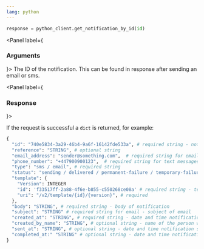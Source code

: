 ```yaml
---
lang: python
---
```


```python
response = python_client.get_notification_by_id(id)
```

<Panel label={<H3 appearAs={H5}>Arguments</H3>}>
  <Parameters>
    <Parameter required name="id" kind="String">
      The ID of the notification. This can be found in response after sending an email or sms.
    </Parameter>
  </Parameters>
</Panel>

<Panel label={<H3 appearAs={H5}>Response</H3>}>

If the request is successful a `dict` is returned, for example:

```python
{
  "id": "740e5834-3a29-46b4-9a6f-16142fde533a", # required string - notification ID
  "reference": "STRING", # optional string
  "email_address": "sender@something.com",  # required string for emails
  "phone_number": "+447900900123",  # required string for text messages
  "type": "sms / email", # required string
  "status": "sending / delivered / permanent-failure / temporary-failure / technical-failure", # required string
  "template": {
    "Version": INTEGER
    "id": 'f33517ff-2a88-4f6e-b855-c550268ce08a' # required string - template ID
    "uri": "/v2/template/{id}/{version}", # required
  },
  "body": "STRING", # required string - body of notification
  "subject": "STRING" # required string for email - subject of email
  "created_at": "STRING", # required string - date and time notification created
  "created_by_name": "STRING", # optional string - name of the person who sent the notification if sent manually
  "sent_at": "STRING", # optional string - date and time notification sent to provider
  "completed_at:" "STRING" # optional string - date and time notification delivered or failed
}
```

</Panel>
